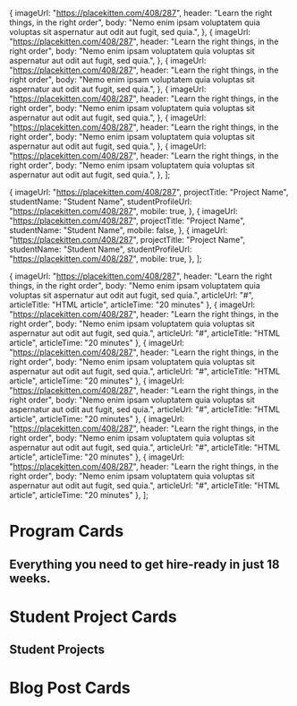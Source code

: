 

  {
    imageUrl: "https://placekitten.com/408/287",
    header: "Learn the right things, in the right order",
    body: "Nemo enim ipsam voluptatem quia voluptas sit aspernatur aut odit aut fugit, sed quia.",
  },
  {
    imageUrl: "https://placekitten.com/408/287",
    header: "Learn the right things, in the right order",
    body: "Nemo enim ipsam voluptatem quia voluptas sit aspernatur aut odit aut fugit, sed quia.",
  },
  {
    imageUrl: "https://placekitten.com/408/287",
    header: "Learn the right things, in the right order",
    body: "Nemo enim ipsam voluptatem quia voluptas sit aspernatur aut odit aut fugit, sed quia.",
  },
  {
    imageUrl: "https://placekitten.com/408/287",
    header: "Learn the right things, in the right order",
    body: "Nemo enim ipsam voluptatem quia voluptas sit aspernatur aut odit aut fugit, sed quia.",
  },
  {
    imageUrl: "https://placekitten.com/408/287",
    header: "Learn the right things, in the right order",
    body: "Nemo enim ipsam voluptatem quia voluptas sit aspernatur aut odit aut fugit, sed quia.",
  },
  {
    imageUrl: "https://placekitten.com/408/287",
    header: "Learn the right things, in the right order",
    body: "Nemo enim ipsam voluptatem quia voluptas sit aspernatur aut odit aut fugit, sed quia.",
  },
];

  {
    imageUrl: "https://placekitten.com/408/287",
    projectTitle: "Project Name",
    studentName: "Student Name",
    studentProfileUrl: "https://placekitten.com/408/287",
    mobile: true,
  },
  {
    imageUrl: "https://placekitten.com/408/287",
    projectTitle: "Project Name",
    studentName: "Student Name",
    mobile: false,
  },
  {
    imageUrl: "https://placekitten.com/408/287",
    projectTitle: "Project Name",
    studentName: "Student Name",
    studentProfileUrl: "https://placekitten.com/408/287",
    mobile: true,
  },
];

  {
    imageUrl: "https://placekitten.com/408/287",
    header: "Learn the right things, in the right order",
    body: "Nemo enim ipsam voluptatem quia voluptas sit aspernatur aut odit aut fugit, sed quia.",
    articleUrl: "#",
    articleTitle: "HTML article",
    articleTime: "20 minutes"
  },
  {
    imageUrl: "https://placekitten.com/408/287",
    header: "Learn the right things, in the right order",
    body: "Nemo enim ipsam voluptatem quia voluptas sit aspernatur aut odit aut fugit, sed quia.",
    articleUrl: "#",
    articleTitle: "HTML article",
    articleTime: "20 minutes"
  },
  {
    imageUrl: "https://placekitten.com/408/287",
    header: "Learn the right things, in the right order",
    body: "Nemo enim ipsam voluptatem quia voluptas sit aspernatur aut odit aut fugit, sed quia.",
    articleUrl: "#",
    articleTitle: "HTML article",
    articleTime: "20 minutes"
  },
  {
    imageUrl: "https://placekitten.com/408/287",
    header: "Learn the right things, in the right order",
    body: "Nemo enim ipsam voluptatem quia voluptas sit aspernatur aut odit aut fugit, sed quia.",
    articleUrl: "#",
    articleTitle: "HTML article",
    articleTime: "20 minutes"
  },
  {
    imageUrl: "https://placekitten.com/408/287",
    header: "Learn the right things, in the right order",
    body: "Nemo enim ipsam voluptatem quia voluptas sit aspernatur aut odit aut fugit, sed quia.",
    articleUrl: "#",
    articleTitle: "HTML article",
    articleTime: "20 minutes"
  },
  {
    imageUrl: "https://placekitten.com/408/287",
    header: "Learn the right things, in the right order",
    body: "Nemo enim ipsam voluptatem quia voluptas sit aspernatur aut odit aut fugit, sed quia.",
    articleUrl: "#",
    articleTitle: "HTML article",
    articleTime: "20 minutes"
  },
];


<Meta title="Cards" />

# Program Cards

<Canvas>
  <Story name="Program Cards">
    <section className="card-list-container">
      <h2>Everything you need to get hire-ready in just 18 weeks.</h2>
      <CardList content={content} numberOfColumns={columns} />
    </section>
  </Story>
</Canvas>

# Student Project Cards

<Canvas>
  <Story name="Student Project Cards">
    <section className="card-list-container">
      <h2>Student Projects</h2>
      <CardList content={projectContent} numberOfColumns={columns} />
    </section>
  </Story>
</Canvas>

# Blog Post Cards

<Canvas>
  <Story name="Blog Cards">
    <section className="card-list-container">
      <CardList content={blogContent} numberOfColumns={columns} />
    </section>
  </Story>
</Canvas>
